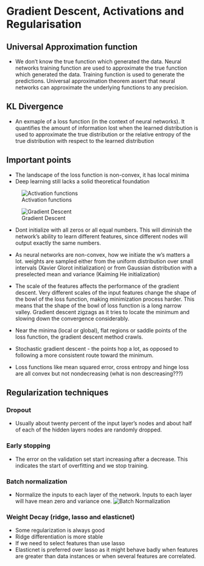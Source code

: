 # Gradient Descent, Activations and Regularisation

## Universal Approximation function
* We don't know the true function which generated the data. Neural networks training function are used to approximate the true function which generated the data. Training function is used to generate the predictions. Universal approximation theorem assert that neural networks can approximate the underlying functions to any precision.

## KL Divergence
* An exmaple of a loss function (in the context of neural networks). It quantifies the amount of information lost when the learned distribution is used to approximate the true distribution or the relative entropy of the true distribution with respect to the learned distribution


## Important points
* The landscape of the loss function is non-convex, it has local minima
* Deep learning still lacks a solid theoretical foundation

![Activation functions](/Images/activation_functions.png)

![Gradient Descent](/Images/gradient_descent.png)

* Dont initialize with all zeros or all equal numbers. This will diminish the network's ability to learn different features, since different nodes will output exactly the same numbers.

* As neural networks are non-convex, how we initiate the w's matters a lot. weights are sampled either from the uniform distribution over small intervals (Xavier Glorot initialization) or from Gaussian distribution with a preselected mean and variance (Kaiming He initialization)

* The scale of the features affects the performance of the gradient descent. Very different scales of the input features change the shape of the bowl of the loss function, making minimization process harder. This means that the shape of the bowl of loss function is a long narrow valley. Gradient descent zigzags as it tries to locate the minimum and slowing down the convergence considerably.

* Near the minima (local or global), flat regions or saddle points of the loss function, the gradient descent method crawls.

* Stochastic gradient descent - the points hop a lot, as opposed to following a more consistent route toward the minimum.

* Loss functions like mean squared error, cross entropy and hinge loss are all convex but not nondecreasing (what is non descreasing???)


## Regularization techniques
### Dropout
* Usually about twenty percent of the input layer's nodes and about half of each of the hidden layers nodes are randomly dropped.

### Early stopping
* The error on the validation set start increasing after a decrease. This indicates the start of overfitting and we stop training.

### Batch normalization
* Normalize the inputs to each layer of the network. Inputs to each layer will have mean zero and variance one.
![Batch Normalization](/Images/batch_normalization.png)


### Weight Decay (ridge, lasso and elasticnet)
* Some regularization is always good
* Ridge differentiation is more stable
* If we need to select features than use lasso
* Elasticnet is preferred over lasso as it might behave badly when features are greater than data instances or when several features are correlated.


